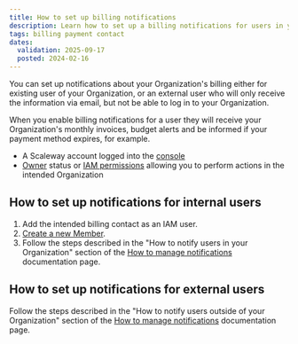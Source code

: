 ```yaml
---
title: How to set up billing notifications
description: Learn how to set up a billing notifications for users in your Organization. They will receive your Organization's monthly invoices, budget alerts and be informed if your payment method expires, for example.
tags: billing payment contact
dates:
  validation: 2025-09-17
  posted: 2024-02-16
---
```



You can set up notifications about your Organization's billing either for existing user of your Organization, or an external user who will only receive the information via email, but not be able to log in to your Organization.

When you enable billing notifications for a user they will receive your Organization's monthly invoices, budget alerts and be informed if your payment method expires, for example.

<Requirements />

- A Scaleway account logged into the [console](https://account.scaleway.com/?service=elements)
- [Owner](/iam/concepts/#owner) status or [IAM permissions](/iam/concepts/#permission) allowing you to perform actions in the intended Organization

## How to set up notifications for internal users

1. Add the intended billing contact as an IAM user.
2. [Create a new Member](/iam/how-to/manage-members/#how-to-create-a-member).
3. Follow the steps described in the "How to notify users in your Organization" section of the [How to manage notifications](/account/how-to/manage-notifications/#how-to-notify-users-in-your-organization) documentation page.

## How to set up notifications for external users

Follow the steps described in the "How to notify users outside of your Organization" section of the [How to manage notifications](/account/how-to/manage-notifications/#how-to-notify-users-outside-of-your-organization) documentation page.